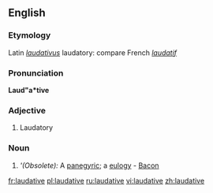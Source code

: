 ==English==

===Etymology===
Latin ''[[laudativus]]'' laudatory: compare French ''[[laudatif]]''

===Pronunciation===
'''Laud"a*tive'''

===Adjective===
{{infl|en|adjective}}

#Laudatory

===Noun===
{{infl|en|noun}}

#'''(Obsolete):'' A [[panegyric]]; a [[eulogy]] - [[Bacon]]

[[fr:laudative]]
[[pl:laudative]]
[[ru:laudative]]
[[vi:laudative]]
[[zh:laudative]]